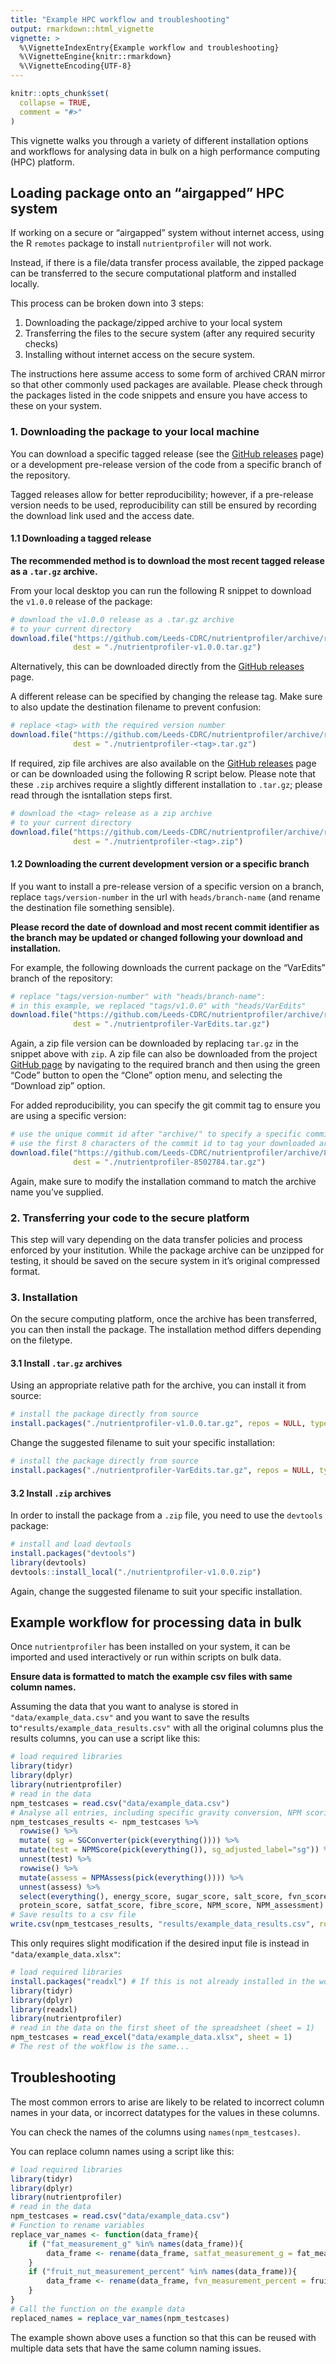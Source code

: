 ```yaml
---
title: "Example HPC workflow and troubleshooting"
output: rmarkdown::html_vignette
vignette: >
  %\VignetteIndexEntry{Example workflow and troubleshooting}
  %\VignetteEngine{knitr::rmarkdown}
  %\VignetteEncoding{UTF-8}
---
```


```r
knitr::opts_chunk$set(
  collapse = TRUE,
  comment = "#>"
)
```

This vignette walks you through a variety of different installation options and workflows for
analysing data in bulk on a high performance computing (HPC) platform.

## Loading package onto an "airgapped" HPC system

If working on a secure or "airgapped" system without internet access, using the R `remotes` package to
install `nutrientprofiler` will not work.

Instead, if there is a file/data transfer process available, the zipped package can be
transferred to the secure computational platform and installed locally. 

This process can be broken down into 3 steps:

1. Downloading the package/zipped archive to your local system
2. Transferring the files to the secure system (after any required security checks)
3. Installing without internet access on the secure system.

The instructions here assume access to some form of archived CRAN mirror so that other commonly used
packages are available. Please check through the packages listed in the code snippets and ensure you have
access to these on your system.

### 1. Downloading the package to your local machine

You can download a specific tagged release (see the 
[GitHub releases](https://github.com/Leeds-CDRC/nutrientprofiler/releases) page) or a development
pre-release version of the code from a specific branch of the repository.

Tagged releases allow for better reproducibility; however, if a pre-release version needs to be used,
reproducibility can still be ensured by recording the download link used and the access date.


#### 1.1 Downloading a tagged release

**The recommended method is to download the most recent tagged release as a `.tar.gz` archive.**

From your local desktop you can run the following R snippet to download the `v1.0.0` release of the package:

```R
# download the v1.0.0 release as a .tar.gz archive
# to your current directory
download.file("https://github.com/Leeds-CDRC/nutrientprofiler/archive/refs/tags/v1.0.0.tar.gz",
              dest = "./nutrientprofiler-v1.0.0.tar.gz")
```

Alternatively, this can be downloaded directly from the
[GitHub releases](https://github.com/Leeds-CDRC/nutrientprofiler/releases) page.

A different release can be specified by changing the release tag. Make sure to also update
the destination filename to prevent confusion:

```R
# replace <tag> with the required version number
download.file("https://github.com/Leeds-CDRC/nutrientprofiler/archive/refs/tags/<tag>.tar.gz",
              dest = "./nutrientprofiler-<tag>.tar.gz")
```

If required, zip file archives are also available on the 
[GitHub releases](https://github.com/Leeds-CDRC/nutrientprofiler/releases) page or can be downloaded
using the following R script below. Please note that these `.zip` archives require a slightly different
installation to `.tar.gz`; please read through the isntallation steps first.

```R
# download the <tag> release as a zip archive
# to your current directory
download.file("https://github.com/Leeds-CDRC/nutrientprofiler/archive/refs/tags/<tag>.zip",
              dest = "./nutrientprofiler-<tag>.zip")
```

#### 1.2 Downloading the current development version or a specific branch

If you want to install a pre-release version of a specific version on a branch, replace `tags/version-number`
in the url with `heads/branch-name` (and rename the destination file something sensible).

**Please record the date of download and most recent commit identifier as the branch may be updated or changed following your download and installation.**

For example, the following downloads the current package on the "VarEdits" branch of the repository:

```R
# replace "tags/version-number" with "heads/branch-name":
# in this example, we replaced "tags/v1.0.0" with "heads/VarEdits"
download.file("https://github.com/Leeds-CDRC/nutrientprofiler/archive/refs/heads/VarEdits.tar.gz",
              dest = "./nutrientprofiler-VarEdits.tar.gz")
```

Again, a zip file version can be downloaded by replacing `tar.gz` in the snippet above with `zip`. A zip
file can also be downloaded from the project [GitHub page](https://github.com/Leeds-CDRC/nutrientprofiler)
by navigating to the required branch and then using the green "Code" button to open the "Clone" option menu,
and selecting the "Download zip" option.

For added reproducibility, you can specify the git commit tag to ensure you are using a specific version:

```R
# use the unique commit id after "archive/" to specify a specific commit on a branch
# use the first 8 characters of the commit id to tag your downloaded archive
download.file("https://github.com/Leeds-CDRC/nutrientprofiler/archive/8502784c9e1402505530d87db001fc23fb0fb6df.tar.gz",
              dest = "./nutrientprofiler-8502784.tar.gz")
```

Again, make sure to modify the installation command to match the archive name you've supplied.

### 2. Transferring your code to the secure platform

This step will vary depending on the data transfer policies and process enforced by your institution. While
the package archive can be unzipped for testing, it should be saved on the secure system in it's original compressed
format.

### 3. Installation

On the secure computing platform, once the archive has been transferred, you can then install the package.
The installation method differs depending on the filetype.

#### 3.1 Install `.tar.gz` archives

Using an appropriate relative path for the archive, you can install it from source:

```R
# install the package directly from source
install.packages("./nutrientprofiler-v1.0.0.tar.gz", repos = NULL, type="source")
```


Change the suggested filename to suit your specific installation:

```R
# install the package directly from source
install.packages("./nutrientprofiler-VarEdits.tar.gz", repos = NULL, type="source")
```

#### 3.2 Install `.zip` archives

In order to install the package from a `.zip` file, you need to use the `devtools` package:

```R
# install and load devtools
install.packages("devtools")
library(devtools)
devtools::install_local("./nutrientprofiler-v1.0.0.zip")
```
Again, change the suggested filename to suit your specific installation.

## Example workflow for processing data in bulk

Once `nutrientprofiler` has been installed on your system, it can be imported and used interactively
or run within scripts on bulk data.

**Ensure data is formatted to match the example csv files with same column names.**

Assuming the data that you want to analyse is stored in `"data/example_data.csv"` and you want to
save the results to`"results/example_data_results.csv"` with all the original columns plus the results
columns, you can use a script like this:

```R
# load required libraries
library(tidyr)
library(dplyr)
library(nutrientprofiler)
# read in the data
npm_testcases = read.csv("data/example_data.csv")
# Analyse all entries, including specific gravity conversion, NPM scoring and assessment
npm_testcases_results <- npm_testcases %>% 
  rowwise() %>% 
  mutate( sg = SGConverter(pick(everything()))) %>% 
  mutate(test = NPMScore(pick(everything()), sg_adjusted_label="sg")) %>% 
  unnest(test) %>% 
  rowwise() %>%
  mutate(assess = NPMAssess(pick(everything()))) %>%
  unnest(assess) %>%
  select(everything(), energy_score, sugar_score, salt_score, fvn_score,
  protein_score, satfat_score, fibre_score, NPM_score, NPM_assessment)
# Save results to a csv file
write.csv(npm_testcases_results, "results/example_data_results.csv", row.names = FALSE)
```

This only requires slight modification if the desired input file is instead in `"data/example_data.xlsx"`:

```R
# load required libraries
install.packages("readxl") # If this is not already installed in the workspace
library(tidyr)
library(dplyr)
library(readxl)
library(nutrientprofiler)
# read in the data on the first sheet of the spreadsheet (sheet = 1)
npm_testcases = read_excel("data/example_data.xlsx", sheet = 1)
# The rest of the wokflow is the same...
```

## Troubleshooting

The most common errors to arise are likely to be related to incorrect column names in your data, or
incorrect datatypes for the values in these columns.

You can check the names of the columns using `names(npm_testcases)`.

You can replace column names using a script like this:

```R
# load required libraries
library(tidyr)
library(dplyr)
library(nutrientprofiler)
# read in the data
npm_testcases = read.csv("data/example_data.csv")
# Function to rename variables
replace_var_names <- function(data_frame){
    if ("fat_measurement_g" %in% names(data_frame)){
        data_frame <- rename(data_frame, satfat_measurement_g = fat_measurement_g)
    }
    if ("fruit_nut_measurement_percent" %in% names(data_frame)){
        data_frame <- rename(data_frame, fvn_measurement_percent = fruit_nut_measurement_percent)
    }
}
# Call the function on the example data
replaced_names = replace_var_names(npm_testcases)
```

The example shown above uses a function so that this can be reused with multiple data sets that
have the same column naming issues.